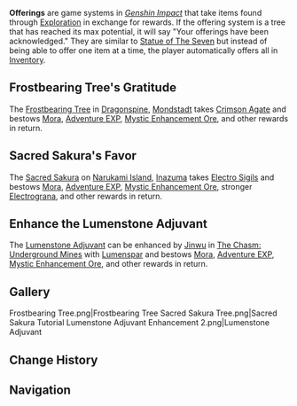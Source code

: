 {{Terminology Infobox
|type         = Game Systems
|type2        = Progression
}}
'''Offerings''' are game systems in ''[[Genshin Impact]]'' that take items found through [[Exploration]] in exchange for rewards. If the offering system is a tree that has reached its max potential, it will say "Your offerings have been acknowledged." They are similar to [[Statue of The Seven]] but instead of being able to offer one item at a time, the player automatically offers all in [[Inventory]].

==Frostbearing Tree's Gratitude==
{{Main|Frostbearing Tree's Gratitude}}
The [[Frostbearing Tree]] in [[Dragonspine]], [[Mondstadt]] takes [[Crimson Agate]] and bestows [[Mora]], [[Adventure EXP]], [[Mystic Enhancement Ore]], and other rewards in return.
{{Transclude|Frostbearing Tree's Gratitude|Rewards}}

==Sacred Sakura's Favor==
{{Main|Sacred Sakura's Favor}}
The [[Sacred Sakura]] on [[Narukami Island]], [[Inazuma]] takes [[Electro Sigil]]s and bestows [[Mora]], [[Adventure EXP]], [[Mystic Enhancement Ore]], stronger [[Electrograna]], and other rewards in return.
{{Transclude|Sacred Sakura's Favor|Rewards}}

==Enhance the Lumenstone Adjuvant==
{{Main|Enhance the Lumenstone Adjuvant}}
The [[Lumenstone Adjuvant]] can be enhanced by [[Jinwu]] in [[The Chasm: Underground Mines]] with [[Lumenspar]] and bestows [[Mora]], [[Adventure EXP]], [[Mystic Enhancement Ore]], and other rewards in return.
{{Transclude|Enhance the Lumenstone Adjuvant|Rewards}}

==Gallery==
<gallery>
Frostbearing Tree.png|Frostbearing Tree
Sacred Sakura Tree.png|Sacred Sakura
Tutorial Lumenstone Adjuvant Enhancement 2.png|Lumenstone Adjuvant
</gallery>

==Change History==
{{Change History|1.2}}

==Navigation==
{{Game Systems Navbox|state=collapsed}}
{{Genshin Navbox}}
[[Category:Offerings| ]]